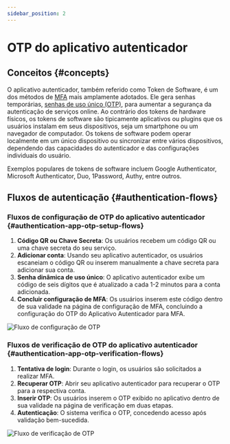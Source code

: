 ```yaml
---
sidebar_position: 2
---
```


# OTP do aplicativo autenticador

## Conceitos \{#concepts}

O aplicativo autenticador, também referido como Token de Software, é um dos métodos de [MFA](https://auth.wiki/mfa) mais amplamente adotados. Ele gera senhas temporárias, [senhas de uso único (OTP)](https://auth.wiki/otp), para aumentar a segurança da autenticação de serviços online. Ao contrário dos tokens de hardware físicos, os tokens de software são tipicamente aplicativos ou plugins que os usuários instalam em seus dispositivos, seja um smartphone ou um navegador de computador. Os tokens de software podem operar localmente em um único dispositivo ou sincronizar entre vários dispositivos, dependendo das capacidades do autenticador e das configurações individuais do usuário.

Exemplos populares de tokens de software incluem Google Authenticator, Microsoft Authenticator, Duo, 1Password, Authy, entre outros.

## Fluxos de autenticação \{#authentication-flows}

### Fluxos de configuração de OTP do aplicativo autenticador \{#authentication-app-otp-setup-flows}

1. **Código QR ou Chave Secreta**: Os usuários recebem um código QR ou uma chave secreta do seu serviço.
2. **Adicionar conta**: Usando seu aplicativo autenticador, os usuários escaneiam o código QR ou inserem manualmente a chave secreta para adicionar sua conta.
3. **Senha dinâmica de uso único**: O aplicativo autenticador exibe um código de seis dígitos que é atualizado a cada 1-2 minutos para a conta adicionada.
4. **Concluir configuração de MFA**: Os usuários inserem este código dentro de sua validade na página de configuração de MFA, concluindo a configuração do OTP do Aplicativo Autenticador para MFA.

<img src="/img/assets/otp-set-up-flow.png" alt="Fluxo de configuração de OTP" />

### Fluxos de verificação de OTP do aplicativo autenticador \{#authentication-app-otp-verification-flows}

1. **Tentativa de login**: Durante o login, os usuários são solicitados a realizar MFA.
2. **Recuperar OTP**: Abrir seu aplicativo autenticador para recuperar o OTP para a respectiva conta.
3. **Inserir OTP**: Os usuários inserem o OTP exibido no aplicativo dentro de sua validade na página de verificação em duas etapas.
4. **Autenticação**: O sistema verifica o OTP, concedendo acesso após validação bem-sucedida.

<img src="/img/assets/otp-verification-flow.png" alt="Fluxo de verificação de OTP" />
